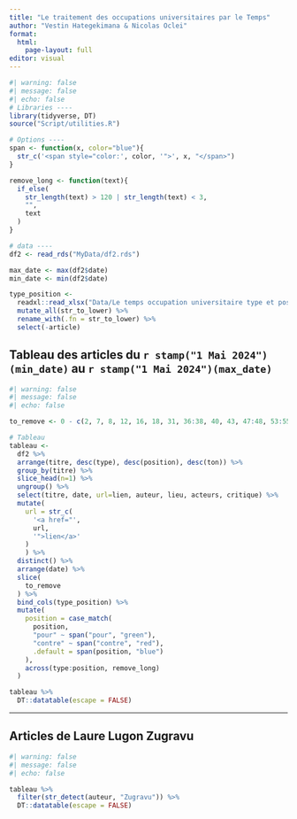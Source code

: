 ```yaml
---
title: "Le traitement des occupations universitaires par le Temps"
author: "Vestin Hategekimana & Nicolas Oclei"
format: 
  html:
    page-layout: full
editor: visual
---
```


```r
#| warning: false
#| message: false
#| echo: false
# Libraries ----
library(tidyverse, DT)
source("Script/utilities.R")

# Options ----
span <- function(x, color="blue"){
  str_c('<span style="color:', color, '">', x, "</span>")
}

remove_long <- function(text){
  if_else(
    str_length(text) > 120 | str_length(text) < 3,
    "",
    text
  )
}

# data ----
df2 <- read_rds("MyData/df2.rds")

max_date <- max(df2$date)
min_date <- min(df2$date)

type_position <-
  readxl::read_xlsx("Data/Le temps occupation universitaire type et position.xlsx") %>% 
  mutate_all(str_to_lower) %>% 
  rename_with(.fn = str_to_lower) %>% 
  select(-article)
```


## Tableau des articles du `r stamp("1 Mai 2024")(min_date)` au `r stamp("1 Mai 2024")(max_date)`

```r
#| warning: false
#| message: false
#| echo: false

to_remove <- 0 - c(2, 7, 8, 12, 16, 18, 31, 36:38, 40, 43, 47:48, 53:55, 57:58, 61:69, 72:73, 75:80, 82:84, 86, 88, 91:95, 99:104)

# Tableau
tableau <-
  df2 %>% 
  arrange(titre, desc(type), desc(position), desc(ton)) %>% 
  group_by(titre) %>%
  slice_head(n=1) %>%
  ungroup() %>%
  select(titre, date, url=lien, auteur, lieu, acteurs, critique) %>%
  mutate(
    url = str_c(
      '<a href="',
      url,
      '">lien</a>'
    )
    ) %>% 
  distinct() %>% 
  arrange(date) %>% 
  slice(
    to_remove
  ) %>% 
  bind_cols(type_position) %>% 
  mutate(
    position = case_match(
      position,
      "pour" ~ span("pour", "green"),
      "contre" ~ span("contre", "red"),
      .default = span(position, "blue")
    ),
    across(type:position, remove_long)
  )

tableau %>% 
  DT::datatable(escape = FALSE)
```

------------------------------------------------------------------------

## Articles de Laure Lugon Zugravu

```r
#| warning: false
#| message: false
#| echo: false

tableau %>% 
  filter(str_detect(auteur, "Zugravu")) %>% 
  DT::datatable(escape = FALSE)
```
